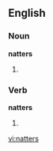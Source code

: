 ==English==

===Noun===
'''natters'''

# {{plural of|natter}}

===Verb===
'''natters'''

# {{third-person singular of|natter}}

[[vi:natters]]